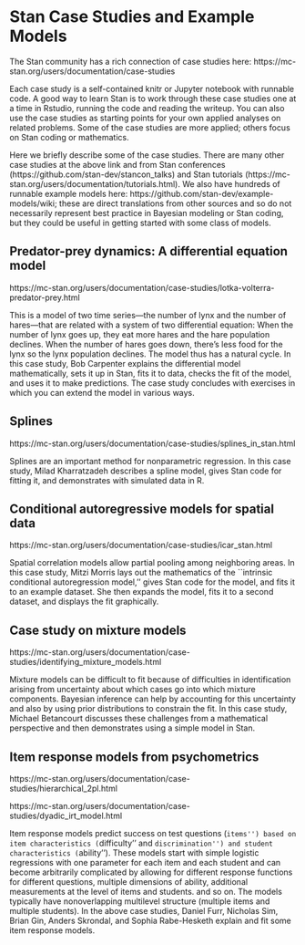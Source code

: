 # Stan Case Studies and Example Models

The Stan community has a rich connection of case studies here:  https://mc-stan.org/users/documentation/case-studies

Each case study is a self-contained knitr or Jupyter notebook with runnable code.  A good way to learn Stan is to work through these case studies one at a time in Rstudio, running the code and reading the writeup.  You can also use the case studies as starting points for your own applied analyses on related problems.  Some of the case studies are more applied; others focus on Stan coding or mathematics.

Here we briefly describe some of the case studies.  There are many other case studies at the above link and from Stan conferences (https://github.com/stan-dev/stancon_talks) and Stan tutorials (https://mc-stan.org/users/documentation/tutorials.html).  We also have hundreds of runnable example models here:  https://github.com/stan-dev/example-models/wiki; these are direct translations from other sources and so do not necessarily represent best practice in Bayesian modeling or Stan coding, but they could be useful in getting started with some class of models.

## Predator-prey dynamics:  A differential equation model

https://mc-stan.org/users/documentation/case-studies/lotka-volterra-predator-prey.html

This is a model of two time series---the number of lynx and the number of hares---that are related with a system of two differential equation:  When the number of lynx goes up, they eat more hares and the hare population declines.  When the number of hares goes down, there's less food for the lynx so the lynx population declines.  The model thus has a natural cycle.  In this case study, Bob Carpenter explains the differential model mathematically, sets it up in Stan, fits it to data, checks the fit of the model, and uses it to make predictions.  The case study concludes with exercises in which you can extend the model in various ways.

## Splines

https://mc-stan.org/users/documentation/case-studies/splines_in_stan.html

Splines are an important method for nonparametric regression.  In this case study, Milad Kharratzadeh describes a spline model, gives Stan code for fitting it, and demonstrates with simulated data in R.

## Conditional autoregressive models for spatial data

https://mc-stan.org/users/documentation/case-studies/icar_stan.html

Spatial correlation models allow partial pooling among neighboring areas.  In this case study, Mitzi Morris lays out the mathematics of the ``intrinsic conditional autoregression model,'' gives Stan code for the model, and fits it to an example dataset.  She then expands the model, fits it to a second dataset, and displays the fit graphically.

## Case study on mixture models

https://mc-stan.org/users/documentation/case-studies/identifying_mixture_models.html

Mixture models can be difficult to fit because of difficulties in identification arising from uncertainty about which cases go into which mixture components.  Bayesian inference can help by accounting for this uncertainty and also by using prior distributions to constrain the fit.  In this case study, Michael Betancourt discusses these challenges from a mathematical perspective and then demonstrates using a simple model in Stan.

## Item response models from psychometrics

https://mc-stan.org/users/documentation/case-studies/hierarchical_2pl.html

https://mc-stan.org/users/documentation/case-studies/dyadic_irt_model.html

Item response models predict success on test questions (``items'') based on item characteristics (``difficulty'' and ``discrimination'') and student characteristics (``ability'').  These models start with simple logistic regressions with one parameter for each item and each student and can become arbitrarily complicated by allowing for different response functions for different questions, multiple dimensions of ability, additional measurements at the level of items and students. and so on.  The models typically have nonoverlapping multilevel structure (multiple items and multiple students).  In the above case studies, Daniel Furr, Nicholas Sim, Brian Gin, Anders Skrondal, and Sophia Rabe-Hesketh explain and fit some item response models.

